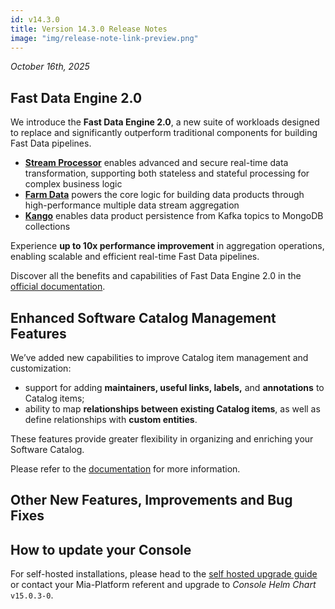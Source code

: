 ```yaml
---
id: v14.3.0
title: Version 14.3.0 Release Notes
image: "img/release-note-link-preview.png"
---
```



_October 16th, 2025_

## Fast Data Engine 2.0

We introduce the **Fast Data Engine 2.0**, a new suite of workloads designed to replace and significantly outperform traditional components for building Fast Data pipelines.

- **[Stream Processor](/docs/products/fast_data/fast_data_engine_v2/stream_processor/overview)** enables advanced and secure real-time data transformation, supporting both stateless and stateful processing for complex business logic
- **[Farm Data](/docs/products/fast_data/fast_data_engine_v2/farm_data/overview)** powers the core logic for building data products through high-performance multiple data stream aggregation
- **[Kango](/docs/products/fast_data/fast_data_engine_v2/kango/overview)** enables data product persistence from Kafka topics to MongoDB collections

Experience **up to 10x performance improvement** in aggregation operations, enabling scalable and efficient real-time Fast Data pipelines.

Discover all the benefits and capabilities of Fast Data Engine 2.0 in the [official documentation](/docs/products/fast_data/fast_data_engine_v2/overview).

## Enhanced Software Catalog Management Features

We’ve added new capabilities to improve Catalog item management and customization:

- support for adding **maintainers, useful links, labels,** and **annotations** to Catalog items;
- ability to map **relationships between existing Catalog items**, as well as define relationships with **custom entities**.

These features provide greater flexibility in organizing and enriching your Software Catalog.

Please refer to the [documentation](/docs/products/software-catalog/basic-concepts/items-relationships) for more information.

## Other New Features, Improvements and Bug Fixes

<Accordion data={dataAccordion} />

## How to update your Console

For self-hosted installations, please head to the [self hosted upgrade guide](/docs/infrastructure/self-hosted/installation-chart/how-to-upgrade) or contact your Mia-Platform referent and upgrade to _Console Helm Chart_ `v15.0.3-0`.
